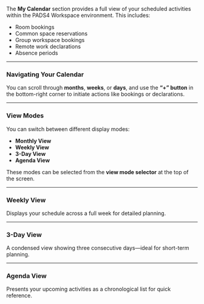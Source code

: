 The **My Calendar** section provides a full view of your scheduled activities within the PADS4 Workspace environment. This includes:

- Room bookings  
- Common space reservations  
- Group workspace bookings  
- Remote work declarations  
- Absence periods  

---

### **Navigating Your Calendar**

You can scroll through **months**, **weeks**, or **days**, and use the **“+” button** in the bottom-right corner to initiate actions like bookings or declarations.

---

### **View Modes**

You can switch between different display modes:

- **Monthly View**  
- **Weekly View**  
- **3-Day View**  
- **Agenda View**

These modes can be selected from the **view mode selector** at the top of the screen.

---

### **Weekly View**

Displays your schedule across a full week for detailed planning.

---

### **3-Day View**

A condensed view showing three consecutive days—ideal for short-term planning.

---

### **Agenda View**

Presents your upcoming activities as a chronological list for quick reference.
